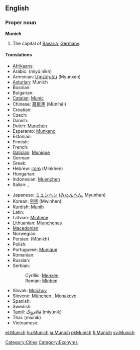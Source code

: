 ==English==
{{wikipedia}}

===Proper noun===
'''Munich'''

# The capital of [[Bavaria]], [[Germany]].

====Translations====
{{trans-top|capital of Bavaria}}
* [[Afrikaans]]: {{t-|af|München|xs=Afrikaans}}
* Arabic: {{Arab|[[ميونخ]]}} (miyú:nikh)
* Armenian: [[Մյունխեն]] (Myunxen)
* [[Asturian]]: Munich
* Bosnian: {{t-|bs|Minhen|m}}
* Bulgarian: {{t+|bg|Мюнхен|m|tr=Mjúnkhen|sc=Cyrl}}
* [[Catalan]]: [[Munic]]
* Chinese: [[慕尼黑]] (Mùníhēi)
* Croatian: {{t-|hr|Minhen|m}}
* Czech: {{t-|cs|Mnichov|m}}
* Danish: {{t-|da|München}}
* Dutch: [[Munchen]]
* Esperanto: [[Munkeno]]
* Estonian: {{t-|et|München}}
* Finnish: {{t+|fi|München}}
* French: {{t-|fr|Munich}}
* [[Galician]]: [[Munique]]
* German: {{t+|de|München|n}}
* Greek: {{t+|el|Μόναχο|n|tr=mónaxo|sc=Grek}}
* Hebrew: [[מינכן]] (Minkhen)
* Hungarian: {{t+|hu|München}}
* Indonesian: [[Muenchen]]
* Italian: {{t-|it|Monaco|f}}, {{t+|it|Monaco di Baviera|f}}
{{trans-mid}}
* Japanese: [[ミュンヘン]] ([[みゅんへん]], Myunhen)
* Korean: [[뮌헨]] (Mwinhen)
* Kurdish: [[Munih]]
* Latin: {{t-|la|Monachium}}
* Latvian: [[Minhene]]
* Lithuanian: [[Miunchenas]]
* [[Macedonian]]: {{t-|mk|Минхен|m|tr=Mínhen|sc=Cyrl}}
* Norwegian: {{t+|no|München}}
* Persian: {{fa-Arab|[[مونیخ]]}} (Múnikh)
* Polish: {{t+|pl|Monachium|m}}
* Portuguese: [[Munique]] {{m}}
* Romanian: {{t-|ro|München}}
* Russian: {{t-|ru|Мюнхен|m|tr=Mjúnxen|sc=Cyrl}}
* Serbian:
*: Cyrillic: [[Минхен#Serbian|Минхен]] {{m}}
*: Roman: [[Minhen#Serbian|Minhen]] {{m}}
* Slovak: [[Mníchov]] {{m}}
* Slovene: [[München]] {{m}}, [[Monakovo]] {{n}}
* Spanish: {{t+|es|Múnich|m}}
* Swedish: {{t+|sv|München}}
* [[Tamil]]: [[மியூனிக்]] (miyūnik)
* Thai: {{Thai|[[มิวนิก]]}} (míunik)
* Vietnamese: {{t-|vi|München|xs=Vietnamese}}
{{trans-bottom}}

[[Category:Cities]]
[[Category:Exonyms]]

[[el:Munich]]
[[hu:Munich]]
[[ja:Munich]]
[[pl:Munich]]
[[fi:Munich]]
[[sv:Munich]]